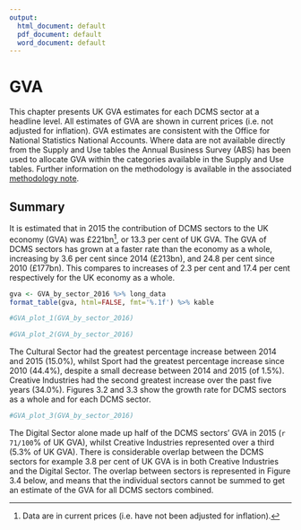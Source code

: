 ```yaml
---
output:
  html_document: default
  pdf_document: default
  word_document: default
---
```

# GVA {#gva}

This chapter presents UK GVA estimates for each DCMS sector at a headline level. 
All estimates of GVA are shown in current prices (i.e. not adjusted for inflation). 
GVA estimates are consistent with the Office for National Statistics National Accounts. 
Where data are not available directly from the Supply and Use tables the Annual Business Survey (ABS) has been used to allocate GVA within the categories available in the Supply and Use tables.
Further information on the methodology is available in the associated [methodology note]().

## Summary
It is estimated that in 2015 the contribution of DCMS sectors to the UK economy (GVA) was £221bn[^1], or 13.3 per cent of UK GVA.
The GVA of DCMS sectors has grown at a faster rate than the economy as a whole, increasing by 3.6 per cent since 2014 (£213bn), and 24.8 per cent since 2010 (£177bn). 
This compares to increases of 2.3 per cent and 17.4 per cent respectively for the UK economy as a whole.

[^1]: Data are in current prices (i.e. have not been adjusted for inflation).

```r

gva <- GVA_by_sector_2016 %>% long_data
format_table(gva, html=FALSE, fmt='%.1f') %>% kable

```

```r
#GVA_plot_1(GVA_by_sector_2016)
```

```r
#GVA_plot_2(GVA_by_sector_2016)
```


The Cultural Sector had the greatest percentage increase between 2014 and 2015 (15.0%), whilst Sport had the greatest percentage increase since 2010 (44.4%), despite a small decrease between 2014 and 2015 (of 1.5%). 
Creative Industries had the second greatest increase over the past five years (34.0%). 
Figures 3.2 and 3.3 show the growth rate for DCMS sectors as a whole and for each DCMS sector.

```r
#GVA_plot_3(GVA_by_sector_2016)
```


The Digital Sector alone made up half of the DCMS sectors’ GVA in 2015 (`r 71/100`% of UK GVA), whilst Creative Industries represented over a third (5.3% of UK GVA).
There is considerable overlap between the DCMS sectors for example 3.8 per cent of UK GVA is in both Creative Industries and the Digital Sector.
The overlap between sectors is represented in Figure 3.4 below, and means that the individual sectors cannot be summed to get an estimate of the GVA for all DCMS sectors combined.
